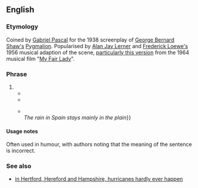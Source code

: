 ==English==
{{rfd}}
===Etymology===
Coined by [[w:Gabriel Pascal|Gabriel Pascal]] for the 1938 screenplay of [[w:George Bernard Shaw|George Bernard Shaw's]] [[w:Pygmalion (play)|Pygmalion]]. Popularised by [[w:Alan Jay Lerner|Alan Jay Lerner]] and [[w:Frederick Loewe|Frederick Loewe's]] 1956 musical adaption of the scene, [http://www.youtube.com/watch?v=uVmU3iANbgk particularly this version] from the 1964 musical film "[[w:My Fair Lady|My Fair Lady]]".

===Phrase===
{{wikipedia|The Rain in Spain}}
{{head|en|phrase|head=[[the|The]] [[rain]] [[in]] [[Spain]] [[stay]]s [[mainly]] [[in]] [[the]] [[plain]]}}

# {{non-gloss definition|A phrase used to demonstrate differences of pronunciation in various English dialects of the sound represented by the [[digraph]] ''ai''.}}
#* {{quote-book|1956|title=[[w:My Fair lady|My Fair lady]]|author=[[w:Alan Jay Lerner|Alan Jay Lerner]]
|passage=I want you to repeat: "The rain in Spain stays mainly in the plain," fifty times.}}
#* {{quote-book|1995|title=Lust and Comfort|author=Peggy Shaw, Lois Weaver, Deb Margolin
|passage=LOIS: The rain in Spain stays mainly on the Plain. The rain in Spain ... <br/>PEGGY: What are you doing? <br/>LOIS: Practicing.}}
#* {{quote-book|2003|title=Auto da Fay|author=Fay Weldon
|passage=practicing proper modes of speech, getting rid of our colonial accents.<br/>{{...}}<br/>''The rain in Spain stays mainly in the plain''}}

====Usage notes====
Often used in humour, with authors noting that the meaning of the sentence is incorrect.

===See also===
* [[in Hertford, Hereford and Hampshire, hurricanes hardly ever happen]]